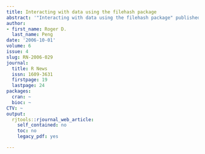 ```yaml
---
title: Interacting with data using the filehash package
abstract: '"Interacting with data using the filehash package" published in R News.'
author:
- first_name: Roger D.
  last_name: Peng
date: '2006-10-01'
volume: 6
issue: 4
slug: RN-2006-029
journal:
  title: R News
  issn: 1609-3631
  firstpage: 19
  lastpage: 24
packages:
  cran: ~
  bioc: ~
CTV: ~
output:
  rjtools::rjournal_web_article:
    self_contained: no
    toc: no
    legacy_pdf: yes

---
```


